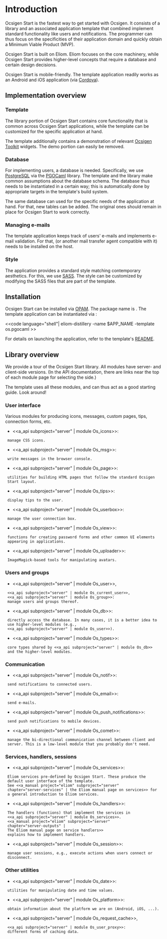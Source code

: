 =Introduction=

Ocsigen Start is the fastest way to get started with Ocsigen. It
consists of a library and an associated application template that
combined implement standard functionality like users and
notifications. The programmer can thus focus on the specificities of
their application domain and quickly obtain a Minimum Viable Product
(MVP).

Ocsigen Start is built on Eliom. Eliom focuses on the core machinery,
while Ocsigen Start provides higher-level concepts that require a
database and certain design decisions.

Ocsigen Start is mobile-friendly. The template application readily
works as an Android and iOS application (via
[[https://cordova.apache.org/|Cordova]]).

==Implementation overview==

===Template===

The library portion of Ocsigen Start contains core functionality that
is common across Ocsigen Start applications, while the template can be
customized for the specific application at hand.

The template additionally contains a demonstration of relevant
[[https://github.com/ocsigen/ocsigen-toolkit|Ocsigen Toolkit]]
widgets. The demo portion can easily be removed.

===Database===

For implementing users, a database is needed. Specifically, we use
[[https://www.postgresql.org/|PostgreSQL]] via the
[[http://pgocaml.forge.ocamlcore.org/|PGOCaml]] library. The template
and the library make common assumptions about the database schema. The
database thus needs to be instantiated in a certain way; this is
automatically done by appropriate targets in the template's build
system.

The same database can used for the specific needs of the application
at hand. For that, new tables can be added. The original ones should
remain in place for Ocsigen Start to work correctly.

===Managing e-mails===

The template application keeps track of users' e-mails and implements
e-mail validation. For that, {{{sendmail}}} (or another mail transfer
agent compatible with it) needs to be installed on the host.

===Style===

The application provides a standard style matching contemporary
aesthetics. For this, we use [[http://sass-lang.com/|SASS]]. The style
can be customized by modifying the SASS files that are part of the
template.

==Installation==

Ocsigen Start can be installed via
[[https://opam.ocaml.org/|OPAM]]. The package name is {{{ocsigen-start}}}.
The template application can be instantiated via {{{eliom-distillery}}}:

<<code language="shell"|
eliom-distillery -name $APP_NAME -template os.pgocaml
>>

For details on launching the application, refer to the template's
[[https://github.com/ocsigen/ocsigen-start/blob/master/template.distillery/README.md|README]].

==Library overview==

We provide a tour of the Ocsigen Start library. All modules have
server- and client-side versions. (In the API documentation, there are
links near the top of each module page for selecting the side.)

The template uses all these modules, and can thus act as a good
starting guide. Look around!

=== User interface ===

Various modules for producing icons, messages, custom pages, tips,
connection forms, etc.

* <<a_api subproject="server" | module Os_icons>>:
  manage CSS icons.
* <<a_api subproject="server" | module Os_msg>>:
  write messages in the browser console.
* <<a_api subproject="server" | module Os_page>>:
  utilities for building HTML pages that follow the standard Ocsigen
  Start layout.
* <<a_api subproject="server" | module Os_tips>>:
  display tips to the user.
* <<a_api subproject="server" | module Os_userbox>>:
  manage the user connection box.
* <<a_api subproject="server" | module Os_view>>:
  functions for creating password forms and other common UI elements
  appearing in applications.
* <<a_api subproject="server" | module Os_uploader>>:
  ImageMagick-based tools for manipulating avatars.

=== Users and groups ===

* <<a_api subproject="server" | module Os_user>>,
  <<a_api subproject="server" | module Os_current_user>>,
  <<a_api subproject="server" | module Os_group>>:
  manage users and groups thereof.

* <<a_api subproject="server" | module Os_db>>:
  directly access the database. In many cases, it is a better idea to
  use higher-level modules (e.g.,
  <<a_api subproject="server" | module Os_user>>).

* <<a_api subproject="server" | module Os_types>>:
  core types shared by <<a_api subproject="server" | module Os_db>>
  and the higher-level modules.

=== Communication ===

* <<a_api subproject="server" | module Os_notif>>:
  send notifications to connected users.

* <<a_api subproject="server" | module Os_email>>:
  send e-mails.

* <<a_api subproject="server" | module Os_push_notifications>>:
  send push notifications to mobile devices.

* <<a_api subproject="server" | module Os_comet>>:
  manage the bi-directional communication channel between client and
  server. This is a low-level module that you probably don't need.

=== Services, handlers, sessions ===

* <<a_api subproject="server" | module Os_services>>:
  Eliom services pre-defined by Ocsigen Start. These produce the
  default user interface of the template.
  See <<a_manual project="eliom" subproject="server"
  chapter="server-services" | the Eliom manual page on services>> for
  a general introduction to Eliom services.

* <<a_api subproject="server" | module Os_handlers>>:
  The handlers (functions) that implement the services in
  <<a_api subproject="server" | module Os_services>>.
  <<a_manual project="eliom" subproject="server"
  chapter="server-outputs" | The Eliom manual page on service handlers>>
  explains how to implement handlers.

* <<a_api subproject="server" | module Os_session>>:
  manage user sessions, e.g., execute actions when users connect or
  disconnect.

=== Other utilities ===

* <<a_api subproject="server" | module Os_date>>:
  utilities for manipulating date and time values.

* <<a_api subproject="server" | module Os_platform>>:
  obtain information about the platform we are on (Android, iOS, ...).

* <<a_api subproject="server" | module Os_request_cache>>,
  <<a_api subproject="server" | module Os_user_proxy>>:
  different forms of caching data.
